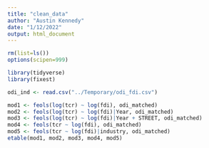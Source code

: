 ```yaml
---
title: "clean_data"
author: "Austin Kennedy"
date: "1/12/2022"
output: html_document
---
```


```r
rm(list=ls())
options(scipen=999)
```

```r
library(tidyverse)
library(fixest)
```

```r
odi_ind <- read.csv("../Temporary/odi_fdi.csv")
```

```r
mod1 <- feols(log(tcr) ~ log(fdi), odi_matched)
mod2 <- feols(log(tcr) ~ log(fdi)|Year, odi_matched)
mod3 <- feols(log(tcr) ~ log(fdi)|Year + STREET, odi_matched)
mod4 <- feols(tcr ~ log(fdi), odi_matched)
mod5 <- feols(tcr ~ log(fdi)|industry, odi_matched)
etable(mod1, mod2, mod3, mod4, mod5)
```
